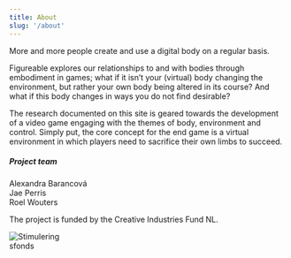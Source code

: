 ```yaml
---
title: About
slug: '/about'
---
```


More and more people create and use a digital body on a regular basis.

Figureable explores our relationships to and with bodies through embodiment in games; what if it isn’t your (virtual) body changing the environment, but rather your own body being altered in its course? And what if this body changes in ways you do not find desirable?

The research documented on this site is geared towards the development of a video game engaging with the themes of body, environment and control. Simply put, the core concept for the end game is a virtual environment in which players need to sacrifice their own limbs to succeed.

##### Project team

Alexandra Barancová  
Jae Perris  
Roel Wouters

The project is funded by the Creative Industries Fund NL.

<div style="width: 18%">
  <img src="fund_logo_3.jpg" alt="Stimuleringsfonds" />
</div>

